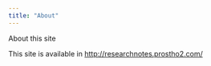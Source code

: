 ```yaml
---
title: "About"
---
```


About this site

This site is available in <http://researchnotes.prostho2.com/>
